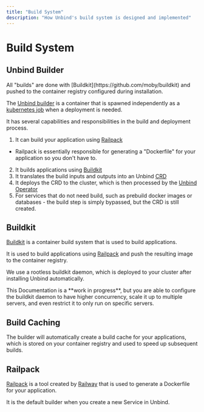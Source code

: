 ```yaml
---
title: "Build System"
description: "How Unbind's build system is designed and implemented"
---
```



# Build System

## Unbind Builder
<Callout>
All "builds" are done with [Buildkit](https://github.com/moby/buildkit) and pushed to the container registry configured during installation.
</Callout>

The [Unbind builder](https://github.com/unbindapp/unbind-api) is a container that is spawned independently as a [kubernetes job](https://kubernetes.io/docs/concepts/workloads/controllers/job/) when a deployment is needed.

It has several capabilities and responsibilities in the build and deployment process.
1) It can build your application using [Railpack](https://railpack.com)
  - Railpack is essentially responsible for generating a "Dockerfile" for your application so you don't have to.
2) It builds applications using [Buildkit](https://github.com/moby/buildkit)
3) It translates the build inputs and outputs into an Unbind [CRD](https://kubernetes.io/docs/concepts/extend-kubernetes/api-extension/custom-resources/)
4) It deploys the CRD to the cluster, which is then processed by the [Unbind Operator](/architecture/operator)
5) For services that do not need build, such as prebuild docker images or databases - the build step is simply bypassed, but the CRD is still created.

## Buildkit

[Buildkit](https://github.com/moby/buildkit) is a container build system that is used to build applications.

It is used to build applications using [Railpack](https://railpack.com) and push the resulting image to the container registry.

We use a rootless buildkit daemon, which is deployed to your cluster after installing Unbind automatically.

<Callout>
This Documentation is a **work in progress**, but you are able to configure the buildkit daemon to have higher concurrency, scale it up to multiple servers, and even restrict it to only run on specific servers.
</Callout>

## Build Caching

The builder will automatically create a build cache for your applications, which is stored on your container registry and used to speed up subsequent builds.

## Railpack

[Railpack](https://railpack.com) is a tool created by [Railway](https://railway.app/) that is used to generate a Dockerfile for your application.

It is the default builder when you create a new Service in Unbind.